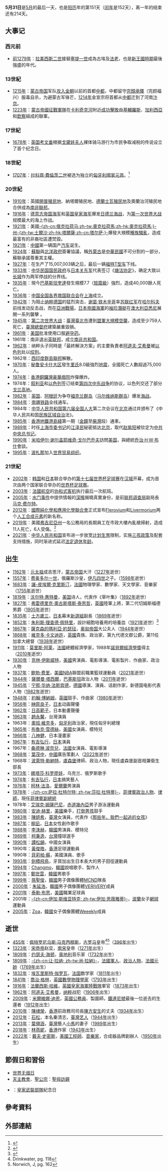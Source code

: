{{noteTA
|G1=地震
}}
{{DayInMonth|5}}
'''5月31日'''是[[5月|5月]]的最后一天，也是[[阳历|阳历]]年的第151天（[[闰年|闰年]]是152天），离一年的结束还有214天。

== 大事记 ==
=== 西元前 ===
* [[前1270年代|前1279年]]：[[拉美西斯二世|拉美西斯二世]]接替[[塞提一世|塞提一世]]成為古埃及[[法老|法老]]，也是[[新王國時期|新王國時期]]最後強盛的年代。

=== 13世紀 ===
* [[1215年|1215年]]：[[蒙古帝国|蒙古帝国]]军队[[中都之战|攻入]][[金朝|金朝]]以前的首都[[金中都|中都]]，中都留守[[完顏承暉|完顏承暉]]（完颜福兴）服毒自杀，为避蒙古军锋芒，[[1214年|1214年]]金宣宗将首都从[[金中都|中都]]迁到了河南[[汴梁|汴京]]。
* [[1223年|1223年]]：[[蒙古帝國|蒙古帝國]][[蒙古征戰|征戰軍隊]]在[[卡利奇克河|卡利奇克河]]附近[[迦勒迦河之战|成功擊敗]]由[[基輔羅斯|基輔羅斯]]、[[加利西亞－沃里尼亞王國|加利西亞]]和[[欽察|欽察]]組成的聯軍。

=== 17世紀 ===
* [[1678年|1678年]]：[[英国|英国]][[考文垂|考文垂]]根据[[戈黛娃夫人|戈黛娃夫人]]裸体骑马游行为市民争取减税的传说设立了首个纪念日。

===18世紀 ===
* [[1707年|1707年]]：[[拉科齊·費倫茨二世|拉科齊·費倫茨二世]]被选为独立的[[匈牙利|匈牙利]][[國家元首|國家元首]]。<ref>{{Cite web|url=http://www.people.com.cn/GB/historic/0531/1783.html|title=1707年5月31日 匈牙利民族英雄拉科齐·费伦茨当选国家元首|accessdate=2014-05-31|publisher=[[人民網|人民網]]|archivedate=2015-09-24|archiveurl=https://web.archive.org/web/20150924121239/http://www.people.com.cn/GB/historic/0531/1783.html|dead-url=no}}</ref>

=== 20世紀 ===
* [[1910年|1910年]]：英國[[開普殖民地|開普殖民地]]、納塔爾殖民地、[[德蘭士瓦殖民地|德蘭士瓦殖民地]]及奧蘭治河殖民地合併成為[[南非聯邦|南非聯邦]]。
* [[1916年|1916年]]：[[德意志帝国海军|德意志帝国海军]]和[[英国皇家海军|英国皇家海军]]爆发[[日德兰海战|日德兰海战]]，为[[第一次世界大战|第一次世界大战]]规模最大的海上作战。
* [[1921年|1921年]]：美國[[奧克拉荷馬州|-{zh-cn:俄克拉荷马;zh-tw:奧克拉荷馬;zh-hk:奧克拉荷馬;}-州]][[土爾沙|-{zh-tw:土爾沙;zh-hk:塔爾薩;zh-cn:塔尔萨;}-]]爆發大規模[[土爾沙種族騷亂|種族騷亂]]，造成最富有的非裔社區{{Link-en|格林伍德 (土爾沙)|Greenwood, Tulsa|格林伍德}}遭焚毀。
* [[1921年|1921年]]：[[中國|中國]]第一辆国产[[汽车|汽车]]诞生。
* [[1924年|1924年]]：[[蘇聯|蘇聯]]與[[北洋政府|北洋政府]]簽署協議，稱[[外蒙古|外蒙古]]是[[北洋政府|中華民國]]不可分割的一部分，蘇聯承諾尊重其主權。
* [[1927年|1927年]]：在生产了15,007,003辆之后，最后一辆[[福特T型车|福特T型车]]下线。
* [[1933年|1933年]]：[[中華民國|中华民国]][[国民政府|国民政府]]与[[日本|日本]][[关东军|关东军]]代表签订《[[塘沽协定|塘沽协定]]》，确定大致以[[长城|长城]]作为两军停战的分界线。
* [[1935年|1935年]]：現今[[巴基斯坦|巴基斯坦]][[奎達|奎達]]發生規模7.7（[[矩震級|矩震級]]）強烈{{Tsl|en|1935 Balochistan earthquake||地震}}，造成40,000餘人死亡。
* [[1936年|1936年]]：[[中国全国各界救国联合会|中国全国各界救国联合会]]在[[上海市|上海]]成立。
* [[1942年|1942年]]：为阻止[[纳粹德国|纳粹德国]]的猛烈突击，[[谢苗·铁木辛哥|谢苗·铁木辛哥]]率[[苏联红军|苏联红军]]在[[哈爾科夫|哈尔科夫]]前线发动反击战，而在[[太平洋戰爭|亞洲戰場]]，[[日本帝國海軍|日本帝國海軍]]的[[袖珍潛艇|袖珍潛艇]]在[[澳大利亞|澳大利亞]][[悉尼|悉尼]]展開一系列襲擊 。
* [[1945年|1945年]]：[[第二次世界大战|第二次世界大战]]：[[台灣日治時期|臺灣]][[臺北市_(州轄市)|臺北市]]遭到[[同盟國_(第二次世界大戰)|盟軍]][[臺北大空襲|大規模空襲]]，造成至少759人死亡，[[總統府_(臺灣)|臺灣總督府]]建築嚴重毀損。
* [[1961年|1961年]]：[[美国|美国]]批准使用口服[[避孕药|避孕药]]。
* 1961年：南非退出[[英联邦|英联邦]]，成立[[南非|南非共和国]]。
* [[1962年|1962年]]：纳粹头子同時是「最終解決方案」的主要負責者[[阿道夫·艾希曼|阿道夫·艾希曼]]被[[以色列|以色列]]处以[[绞刑|绞刑]]。
* 1962年：[[西印度群島聯邦|西印度群島聯邦]]解散。
* [[1970年|1970年]]：[[秘鲁|秘鲁]][[安卡什大区|安卡什大区]]發生[[里氏地震規模|里氏]]8.0級強烈[[1970年安卡什地震|地震]]，全國死亡人數超過75,000人。
* [[1974年|1974年]]：[[香港|香港]][[銅鑼灣|銅鑼灣]][[豪華戲院|豪華戲院]]炸彈爆炸。
* 1974年：[[叙利亚|叙利亚]]和[[以色列|以色列]]签订结束[[贖罪日戰爭|第四次中东战争]]的协议，以色列交还了部分[[戈蘭高地|戈兰高地]]。
* [[1982年|1982年]]：[[英国|英国]]、[[阿根廷|阿根廷]]为争夺[[福克兰群岛|福克兰群岛]]（[[福克兰群岛|马尔维纳斯群岛]]）爆发[[马岛战争|海战]]。
* [[1984年|1984年]]：[[南疆铁路|南疆铁路]]全线通车。
* 1984年：[[中华人民共和国|中华人民共和国]][[第六届全国人民代表大会|第六届全国人大]]第二次会议在[[北京市|北京]]通过并颁布了《中华人民共和国[[民族区域自治制度|民族区域自治]]法》。
* [[1985年|1985年]]：[[香港地鐵|香港地鐵]][[港島綫|港島綫]]第一期（[[金鐘站|金鐘]]至[[柴灣站|柴灣]]段）通車。
* [[1989年|1989年]]：时任[[中国共产党上海市委员会|上海市委书记]]的[[江泽民|江泽民]]秘密抵达[[北京市|北京]]，取代[[赵紫阳|赵紫阳]]被钦定为[[中国共产党中央委员会总书记|中共中央总书记]]。
* [[1990年|1990年]]：[[米哈伊尔·谢尔盖耶维奇·戈尔巴乔夫|米哈伊尔·谢尔盖耶维奇·戈尔巴乔夫]]訪問[[美国|美国]]，與總統[[乔治·赫伯特·沃克·布什|乔治·H·W·布什]]會談。
* [[1995年|1995年]]：[[波札那|波札那]]加入[[世界贸易组织|世界贸易组织]]。

=== 21世紀 ===
* [[2002年|2002年]]：[[大韩民国|韩国]]和[[日本|日本]]联合举办的[[2002年世界盃足球賽|第十七届世界杯足球赛]]在[[汉城|汉城]]开幕，成为首次由两个国家联合举办的[[國際足協世界盃|世界杯足球赛]]。
* [[2003年|2003年]]：[[法國航空|法國航空]]的[[协和式客机|协和式客机]]执行最后一次航班。
* [[2005年|2005年]]：[[水门事件|水门事件]]中提供情報的[[深喉_(水門事件)|深喉]]揭曉真實身份，是前[[联邦调查局|联邦调查局]]副局長[[马克·费尔特|马克·费尔特]]。
* [[2012年|2012年]]：[[國際純化學和應用化學聯合會|國際純化學和應用化學聯合會]]正式宣布[[鈇|Flerovium]]和[[鉝|Livermorium]]两个[[人工合成元素|人工合成元素]]的新名称。
* [[2019年|2019年]]：美國[[弗吉尼亚州|弗吉尼亞州]]一名公務局的長期員工在市政大樓內亂槍掃射，造成11人死亡，6人受傷。<ref>{{cite news|url=http://std.stheadline.com/instant/articles/detail/1013257-國際-弗州發生槍擊案+11死6傷槍手被擊斃+|title=弗州發生槍擊案 11死6傷槍手被擊斃|newspaper=星島日報=2019-06-01|accessdate=2020-09-24|archive-date=2019-06-01|archive-url=https://web.archive.org/web/20190601003354/http://std.stheadline.com/instant/articles/detail/1013257-%E5%9C%8B%E9%9A%9B-%E5%BC%97%E5%B7%9E%E7%99%BC%E7%94%9F%E6%A7%8D%E6%93%8A%E6%A1%88+11%E6%AD%BB6%E5%82%B7%E6%A7%8D%E6%89%8B%E8%A2%AB%E6%93%8A%E6%96%83+|dead-url=no}}</ref>
* [[2021年|2021年]]：[[中华人民共和国|中华人民共和国]]宣布进一步放宽[[中华人民共和国计划生育|计划生育]]限制，实施[[三孩政策|三孩政策]]及配套支持措施，同时渐进式延迟[[退休#中国大陆|法定退休年龄]]。

== 出生 ==
* [[1162年|1162年]]：[[成吉思汗|元太祖]]成吉思汗，[[蒙古帝国|蒙古帝国]]大汗（[[1227年|1227年]]逝世）
* [[1557年|1557年]]：[[费奥多尔一世|费奥多尔一世]]，俄羅斯沙皇，[[伊凡四世|伊凡四世]]之子。（[[1598年|1598年]]逝世）
* [[1683年|1683年]]：[[讓-皮埃爾·克里斯汀|讓-皮埃爾·克里斯汀]]，[[法國|法國]]物理學家、數學家、天文學家、音樂家（[[1755年|1755年]]逝世）
* [[1819年|1819年]]：[[沃尔特·惠特曼|沃尔特·惠特曼]]，[[美国|美国]]诗人，代表作《草叶集》（[[1892年|1892年]]逝世）
* [[1827年|1827年]]：[[第二代切姆斯福德男爵弗雷德里克·奧古斯塔斯·泰思哲|弗雷德里克·奧古斯塔斯·泰思哲]]，[[英國|英國]]陸軍上將，第二代切姆斯福德男爵（[[1905年|1905年]]逝世）
* [[1835年|1835年]]：[[土方歲三|土方歲三]]，[[日本|日本]]幕末[[新選組|新選組]]副長（[[1869年|1869年]]逝世）
* [[1852年|1852年]]：[[朱利斯·理查德·佩特里|朱利斯·理查德·佩特里]]，設計細胞培養用的培養皿（[[1921年|1921年]]逝世）<ref>{{cite news|title=Julius Richard Petri: Google Doodle honours Petri dish inventor|url=http://www.theguardian.com/technology/2013/may/31/google-doodle-julius-richard-petri-dish-inventor|publisher=The Guardian|date=2013-05-31|accessdate=2014-05-31|archive-date=2014-05-31|archive-url=https://web.archive.org/web/20140531104815/http://www.theguardian.com/technology/2013/may/31/google-doodle-julius-richard-petri-dish-inventor|dead-url=no}}</ref>
* [[1867年|1867年]]：[[瑪利亞·約瑟琺公主_(薩克森)|薩克森的瑪利亞·約瑟琺]]，[[奥匈帝国|奥匈帝国]]大公夫人（[[1944年|1944年]]逝世）
* [[1868年|1868年]]：[[第九代德文郡公爵維克多·卡文迪許|維克多·卡文迪許]]，[[英國|英國]]貴族、政治家，第九代德文郡公爵，第11任加拿大總督（[[1938年|1938年]]逝世）
* [[1911年|1911年]]：[[莫里斯·阿莱|莫里斯·阿莱]]，[[法國|法國]]總體經濟學家，1988年[[諾貝爾經濟學獎|諾貝爾經濟學獎]]得主（[[2010年|2010年]]逝世）
* [[1930年|1930年]]：[[克林·伊斯威特|克林·伊斯威特]]，[[美國|美國]]男演員、電影導演、電影製片、作曲家、政治人物
* [[1937年|1937年]]：[[鲍勃·费里|鲍勃·费里]]，[[美國|美國]]NBA聯盟前職業籃球運動員（[[2021年|2021年]]逝世）
* [[1944年|1944年]]：[[薩爾曼·塔西爾|薩爾曼·塔西爾]]，[[巴基斯坦|巴基斯坦]]政治人物（[[2011年|2011年]]逝世）
* [[1945年|1945年]]：[[宁那·华纳·法斯宾德|宁那·华纳·法斯宾德]]，[[德國|德國]]導演、演員、话剧作家，新德国电影代表人物（[[1982年|1982年]]逝世）
* [[1948年|1948年]]：[[約翰·博納姆|約翰·博納姆]]，[[英國|英國]]鼓手、作曲家（[[1980年|1980年]]逝世）
* [[1956年|1956年]]：[[榊原良子|榊原良子]]，[[日本|日本]]动画聲優
* [[1962年|1962年]]：[[日高範子|日高範子]]，日本動畫聲優
* [[1963年|1963年]]：[[趙永馨|趙永馨]]，台灣演員
* 1963年：[[奧班·維克多|奧班·維克多]]，[[匈牙利|匈牙利]]政治家，現任匈牙利總理
* [[1965年|1965年]]：[[布魯克·雪德絲|布魯克·雪德絲]]，[[美國|美國]]女演員、模特兒
* [[1966年|1966年]]：[[八神健|八神健]]，日本漫畫家
* [[1967年|1967年]]：[[有吉弘行|有吉弘行]]，[[日本|日本]]演員
* 1967年：[[桑德琳·波奈兒|桑德琳·波奈兒]]，[[法國|法國]]女演員、電影導演
* [[1968年|1968年]]：[[葉茂中|葉茂中]]，[[中國|中國]]廣告策劃人（[[2022年|2022年]]逝世）
* 1968年：[[波萊特·勒納特|波萊特·勒納特]]，[[盧森堡|盧森堡]]律師、政治人物，現任盧森堡副首相兼衛生部長
* [[1973年|1973年]]：[[娜塔莎·科罗廖娃|娜塔莎·科罗廖娃]]，乌克兰、俄罗斯歌手
* [[1974年|1974年]]：[[有吉弘行|有吉弘行]]，[[日本|日本]]搞笑藝人
* [[1976年|1976年]]：[[柯林·法洛|柯林·法洛]]，[[愛爾蘭|愛爾蘭]]男演員
* [[1978年|1978年]]：[[萨拉·杜特尔特|-{zh-cn:萨拉·杜特尔特; zh-tw:莎拉·杜特蒂}-]]，[[菲律賓|菲律賓]][[政治人物|政治人物]]、[[律師|律師]]，現任[[菲律賓副總統|菲律賓副總統]]
* 1978年：[[艾瑞克·姆薩巴尼|艾瑞克·姆薩巴尼]]，[[赤道幾內亞|赤道幾內亞]]男子游泳運動員
* [[1980年|1980年]]：[[安迪·赫里|安迪·赫里]]，[[美國|美國]]樂手，[[打倒男孩|打倒男孩]]鼓手
* [[1983年|1983年]]：[[陳妍希|陳妍希]]，[[臺灣|臺灣]]女演員，代表作《[[那些年，我們一起追的女孩|那些年，我們一起追的女孩]]》
* [[1987年|1987年]]：[[柳凪|柳凪]]，[[日本|日本]]女性創作歌手
* [[1988年|1988年]]：[[李洙赫|李洙赫]]，[[韓國|韓國]]男演員、模特兒
* [[1989年|1989年]]：[[柯秉逸|柯秉逸]]，[[台灣|台灣]]撞球選手
* [[1990年|1990年]]：[[譚松韻|譚松韻]]，中國女演員
* 1990年：[[黃俊皓|黃俊皓]]，[[香港|香港]]足球運動員
* 1990年：[[菲莉帕·蘇|菲莉帕·蘇]]，美國演員、歌手
* [[1993年|1993年]]：[[劍橋飛鳥|劍橋飛鳥]]，牙買加出生日本長大的男子田徑運動員
* [[1994年|1994年]]：[[Changmo|Changmo]]，[[韓國|韓國]]說唱歌手、製作人
* [[1997年|1997年]]：[[鄭世雲|鄭世雲]]，[[韓國|韓國]]男歌手
* [[1999年|1999年]]：[[孫聖俊|孫聖俊]]，[[韓國|韓國]]男子偶像團體[[MCND|MCND]]隊長
* [[2000年|2000年]]：[[VERIVERY|朱延浩]]，[[韓國|韓國]]男子偶像團體[[VERIVERY|VERIVERY]]成員
* [[2001年|2001年]]：[[泰勒·布思|泰勒·布思]]，[[美國|美國]]職業足球員
* 2001年：[[伊加·斯维亚特克|-{zh-cn:伊加·斯维亚特克; zh-tw:伊加·思薇雅蒂}-]]，[[波蘭|波蘭]]女子[[網球|網球]]運動員
* [[2005年|2005年]]：[[Weeekly|Zoa]]，[[韓國|韓國]]女子偶像團體[[Weeekly|Weeekly]]成員

== 逝世 ==
* [[455年|455年]]：[[佩特罗尼乌斯·马克西穆斯|佩特罗尼乌斯·马克西穆斯]]，[[古罗马|古罗马]]皇帝<ref name=Drinkwater118>Drinkwater, pg. 118</ref><ref>Norwich, J, pg. 162</ref>（[[396年|396年]]出生）
* [[1323年|1323年]]：[[宋恭帝|宋恭帝]]赵显，[[南宋|南宋]]皇帝（[[1271年|1271年]]出生）
* [[1809年|1809年]]：[[约瑟夫·海顿|约瑟夫·海顿]]，[[奥地利|奥地利]]音乐家（[[1732年|1732年]]出生）
* [[1809年|1809年]]：[[让·拉纳|-{zh-cn:让·拉纳; zh-tw:尚·拉納}-]]，[[法國|法國]][[軍人|軍人]]、[[政治人物|政治人物]]，[[法國元帥|法國元帥]]（[[1769年|1769年]]出生）
* [[1832年|1832年]]：[[埃瓦里斯特·伽罗瓦|埃瓦里斯特·伽罗瓦]]，[[法国|法国]]数学家（[[1811年|1811年]]出生）
* [[1841年|1841年]]：[[喬治·格林|喬治·格林]]，[[英國|英國]][[數學物理學家|數學物理學家]]（[[1793年|1793年]]出生）
* [[1916年|1916年]]：[[法蘭西斯·哈維|法蘭西斯·哈維]]，[[英國|英國]][[英國皇家海軍陸戰隊|皇家海軍陸戰隊]]軍官（[[1873年|1873年]]出生）
* [[1962年|1962年]]：[[阿道夫·艾希曼|阿道夫·艾希曼]]，[[纳粹党|纳粹]]战犯（[[1906年|1906年]]出生）
* [[2009年|2009年]]：[[米爾維娜·迪恩|米爾維娜·迪恩]]，[[英國|英國]][[公務員|公務員]]、製圖師，[[鐵達尼號|鐵達尼號]]最後一位逝去的生還者（[[1912年|1912年]]出生）
* [[2010年|2010年]]：[[陳棣榮|陳棣榮]]，[[香港|香港]]前政務司司長[[陳方安生|陳方安生]]的丈夫（[[1934年|1934年]]出生）
* [[2012年|2012年]]：[[石松_(藝人)|石松]]，本名秦清志，[[臺灣|臺灣]][[艺人|艺人]]（[[1944年|1944年]]出生）
* [[2013年|2013年]]：[[葉翎涵|葉翎涵]]，[[臺灣|臺灣]]藝人[[簡翔棋|小馬]]的妻子（[[1989年|1989年]]出生）
* [[2018年|2018年]]：[[林燕妮|林燕妮]]，[[香港|香港]]作家（[[1943年|1943年]]出生）
* [[2022年|2022年]]：[[戴夫·史密斯|戴夫·史密斯]]，[[美國|美國]][[工程師|工程師]]、[[音樂家|音樂家]]，合成器品牌{{le|Sequential|Sequential (company)}}創辦人（[[1950年|1950年]]出生）

== 節假日和習俗 ==
* [[世界无烟日|世界无烟日]]
* [[天主教會|天主教會]]、[[聖公宗|聖公宗]]：[[聖母訪親|聖母訪親]]
* {{BRU}}：[[汶萊軍事|皇家武裝部隊]]紀念日

== 參考資料 ==
{{Reflist}}

== 外部連結 ==
{{Commonscat|31 May}}
{{月份}}